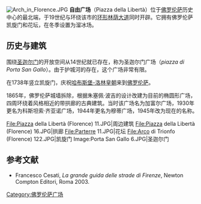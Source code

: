 {{Coord|43|47|2.02|N|11|15|42.89|E|type:landmark|display=title}}
[[Image:Arch_in_Florence.JPG|thumb]]
'''自由广场'''（Piazza della Libertà）位于[[佛罗伦萨|佛罗伦萨]]历史中心的最北端，于19世纪与环绕该市的[[环形林荫大道|环形林荫大道]]同时开辟。它拥有佛罗伦萨凯旋门和花坛，在冬季设置为溜冰场。 

==历史与建筑==
围绕[[圣迦尔门|圣迦尔门]]的开放空间从14世纪就已存在，称为圣迦尔门广场（''piazza di Porta San Gallo''）。由于护城河的存在，这个广场非常有限。

在1738年竖立凯旋门，庆祝[[哈布斯堡-洛林皇朝|哈布斯堡-洛林皇朝]]来到[[佛罗伦萨|佛罗伦萨]]。

1865年，佛罗伦萨城墙拆除，根据朱塞佩·波吉的设计改建为目前的椭圆形广场，四周环绕着风格相近的带拱廊的古典建筑。当时该广场名为加富尔广场，1930年更名为科斯坦索·齐亚诺广场，1944年更名为穆蒂广场，1945年改为现在的名称。 

<gallery>
File:Piazza della Libertà (Florence) 11.JPG|周边建筑
File:Piazza della Libertà (Florence) 16.JPG|拱廊
File:Parterre 11.JPG|花坛
File:Arco di Trionfo (Florence) 122.JPG|凯旋门
Image:Porta San Gallo 6.JPG|圣迦尔门
</gallery>

==参考文献==
*Francesco Cesati, ''La grande guida delle strade di Firenze'', Newton Compton Editori, Roma 2003.

[[Category:佛罗伦萨广场|Category:佛罗伦萨广场]]